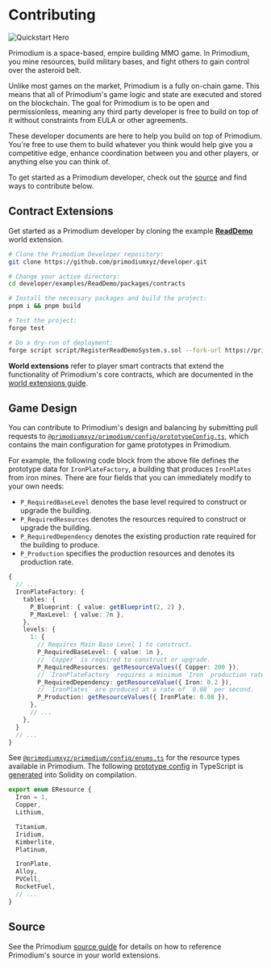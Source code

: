 # Contributing

![Quickstart Hero](../public/quickstart-hero-11.png)

Primodium is a space-based, empire building MMO game. In Primodium, you mine
resources, build military bases, and fight others to gain control over the
asteroid belt.

Unlike most games on the market, Primodium is a fully on-chain game. This means
that all of Primodium's game logic and state are executed and stored on the
blockchain. The goal for Primodium is to be open and permissionless, meaning any
third party developer is free to build on top of it without constraints from
EULA or other agreements.

These developer documents are here to help you build on top of Primodium. You're
free to use them to build whatever you think would help give you a competitive
edge, enhance coordination between you and other players, or anything else you
can think of.

To get started as a Primodium developer, check out the
[source](./overview-source.mdx) and find ways to contribute below.

## Contract Extensions

Get started as a Primodium developer by cloning the example
[**ReadDemo**](./examples/readdemo.mdx) world extension.

```bash showLineNumbers copy
# Clone the Primodium Developer repository:
git clone https://github.com/primodiumxyz/developer.git

# Change your active directory:
cd developer/examples/ReadDemo/packages/contracts

# Install the necessary packages and build the project:
pnpm i && pnpm build

# Test the project:
forge test

# Do a dry-run of deployment:
forge script script/RegisterReadDemoSystem.s.sol --fork-url https://primodium-sepolia.rpc.caldera.xyz/http
```

**World extensions** refer to player smart contracts that extend the
functionality of Primodium's core contracts, which are documented in the
[world extensions guide](./world-extension.mdx).

## Game Design

You can contribute to Primodium's design and balancing by submitting pull
requests to
[`@primodiumxyz/primodium/config/prototypeConfig.ts`](https://github.com/primodiumxyz/primodium/blob/main/packages/contracts/config/prototypeConfig.ts),
which contains the main configuration for game prototypes in Primodium.

For example, the following code block from the above file defines the prototype
data for `IronPlateFactory`, a building that produces `IronPlates` from iron
mines. There are four fields that you can immediately modify to your own needs:

- `P_RequiredBaseLevel` denotes the base level required to construct or upgrade
  the building.
- `P_RequiredResources` denotes the resources required to construct or upgrade
  the building.
- `P_RequiredDependency` denotes the existing production rate required for the
  building to produce.
- `P_Production` specifies the production resources and denotes its production
  rate.

```ts filename="@primodiumxyz/primodium/config/prototypeConfig.ts#L510-L560" showLineNumbers {10-17}
{
  // ...
  IronPlateFactory: {
    tables: {
      P_Blueprint: { value: getBlueprint(2, 2) },
      P_MaxLevel: { value: 7n },
    },
    levels: {
      1: {
        // Requires Main Base Level 1 to construct.
        P_RequiredBaseLevel: { value: 1n },
        // `Copper` is required to construct or upgrade.
        P_RequiredResources: getResourceValues({ Copper: 200 }),
        // `IronPlateFactory` requires a minimum `Iron` production rate of `0.2` per second to produce `IronPlates`.
        P_RequiredDependency: getResourceValue({ Iron: 0.2 }),
        // `IronPlates` are produced at a rate of `0.08` per second.
        P_Production: getResourceValues({ IronPlate: 0.08 }),
      },
      // ...
    },
  }
  // ...
}
```

See
[`@primodiumxyz/primodium/config/enums.ts`](https://github.com/primodiumxyz/primodium/blob/main/packages/contracts/config/enums.ts#L39-L66)
for the resource types available in Primodium. The following
[prototype config](./overview-source/configuration.mdx) in TypeScript is
[generated](./overview-source/generation.mdx) into Solidity on compilation.

```ts filename="@primodiumxyz/primodium/config/enums.ts#L39-L66" showLineNumbers
export enum EResource {
  Iron = 1,
  Copper,
  Lithium,

  Titanium,
  Iridium,
  Kimberlite,
  Platinum,

  IronPlate,
  Alloy,
  PVCell,
  RocketFuel,
  // ...
}
```

## Source

See the Primodium [source guide](./overview-source.mdx) for details on how to
reference Primodium's source in your world extensions.
